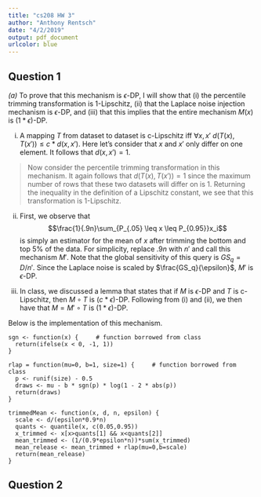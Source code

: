 ```yaml
---
title: "cs208 HW 3"
author: "Anthony Rentsch"
date: "4/2/2019"
output: pdf_document
urlcolor: blue
---
```



## Question 1

*(a)* To prove that this mechanism is $\epsilon$-DP, I will show that (i) the percentile trimming transformation is 1-Lipschitz, (ii) that the Laplace noise injection mechanism is $\epsilon$-DP, and (iii) that this implies that the entire mechanism $M(x)$ is $(1*\epsilon)$-DP.

(i) A mapping $T$ from dataset to dataset is c-Lipschitz iff $\forall x, x'$ $d(T(x),T(x')) \leq c*d(x,x')$. Here let's consider that $x$ and $x'$ only differ on one element. It follows that $d(x,x')=1$.

> Now consider the percentile trimming transformation in this mechanism. It again follows that $d(T(x),T(x'))=1$ since the maximum number of rows that these two datasets will differ on is 1. Returning the inequality in the definition of a Lipschitz constant, we see that this transformation is 1-Lipschitz.

(ii) First, we observe that $$\frac{1}{.9n}\sum_{P_{.05} \leq x \leq P_{0.95}}x_i$$ is simply an estimator for the mean of $x$ after trimming the bottom and top 5% of the data. For simplicity, replace $.9n$ with $n'$ and call this mechanism $M'$. Note that the global sensitivity of this query is $GS_q=D/n'$. Since the Laplace noise is scaled by $\frac{GS_q}{\epsilon}$, $M'$ is $\epsilon$-DP. 

(iii) In class, we discussed a lemma that states that if $M$ is $\epsilon$-DP and $T$ is c-Lipschitz, then $M \circ T$ is $(c*\epsilon)$-DP. Following from (i) and (ii), we then have that $M=M' \circ T$ is $(1*\epsilon)$-DP.

Below is the implementation of this mechanism.

```
sgn <- function(x) {     # function borrowed from class
  return(ifelse(x < 0, -1, 1))
}

rlap = function(mu=0, b=1, size=1) {     # function borrowed from class
  p <- runif(size) - 0.5
  draws <- mu - b * sgn(p) * log(1 - 2 * abs(p))
  return(draws)
}

trimmedMean <- function(x, d, n, epsilon) {
  scale <- d/(epsilon*0.9*n)
  quants <- quantile(x, c(0.05,0.95))
  x_trimmed <- x[x>quants[1] && x<quants[2]]
  mean_trimmed <- (1/(0.9*epsilon*n))*sum(x_trimmed)
  mean_release <- mean_trimmed + rlap(mu=0,b=scale)
  return(mean_release)
}
```

## Question 2

